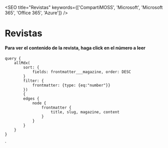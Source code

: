 
<SEO title="Revistas" keywords={['CompartiMOSS', 'Microsoft', 'Microsoft 365', 'Office 365', 'Azure']} />

# Revistas

#### Para ver el contenido de la revista, haga click en el número a leer


<ViewNumbers numbers={props.data.allMdx} />

    query {
        allMdx(    
            sort: {
                fields: frontmatter___magazine, order: DESC
            }
            filter: {
                frontmatter: {type: {eq:"number"}}
            }) 
            {
            edges {
                node {
                    frontmatter {
                        title, slug, magazine, content
                    }      
                }
            }
        }
    }
`
